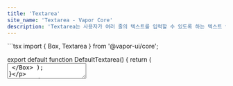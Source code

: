 ```yaml
---
title: 'Textarea'
site_name: 'Textarea - Vapor Core'
description: 'Textarea는 사용자가 여러 줄의 텍스트를 입력할 수 있도록 하는 텍스트 입력 필드를 제공합니다.'
---
```


<Demo name="default-textarea">
```tsx
import { Box, Textarea } from '@vapor-ui/core';

export default function DefaultTextarea() {
    return (
        <Box display="flex" alignItems="center" justifyContent="center" width="100%">
            <Textarea placeholder="여러 줄 텍스트를 입력하세요..." />
        </Box>
    );
}
```
</Demo>

## Property

---

### Size

Textarea 크기는 sm, md, lg, xl 로 제공합니다.

<Demo name="textarea-size">
```tsx
import { Textarea } from '@vapor-ui/core';

export default function TextareaSize() {
    return (
        <div className="space-y-4">
            <Textarea size="sm" placeholder="Small size" />
            <Textarea size="md" placeholder="Medium size" />
            <Textarea size="lg" placeholder="Large size" />
            <Textarea size="xl" placeholder="Extra large size" />
        </div>
    );
}
```

</Demo>

### Auto Resize

텍스트 내용에 따라 자동으로 높이가 조절되는 기능을 제공합니다.

<Demo name="textarea-auto-resize">
```tsx
import { Box, Textarea } from '@vapor-ui/core';

export default function TextareaAutoResize() {
    return (
        <Box display="flex" alignItems="center" justifyContent="center" width="100%">
            <Textarea
                autoResize
                placeholder="텍스트를 입력하면 자동으로 높이가 조절됩니다..."
            />
        </Box>
    );
}
```
</Demo>

### States

Textarea의 다양한 상태를 보여줍니다.

<Demo name="textarea-states">
```tsx
import { Grid, Textarea } from '@vapor-ui/core';

export default function TextareaStates() {
    return (
        <Grid.Root templateColumns="1" gap="$100">
            <Grid.Item>
                <Textarea placeholder="Default state" />
            </Grid.Item>
            <Grid.Item>
                <Textarea disabled placeholder="Disabled state" />
            </Grid.Item>
            <Grid.Item>
                <Textarea invalid placeholder="Invalid state" />
            </Grid.Item>
            <Grid.Item>
                <Textarea readOnly defaultValue="Read only content" />
            </Grid.Item>
        </Grid.Root>
    );
}
```

</Demo>

## Examples

---

### maxLength

Textarea에 `maxLength` 속성을 추가하여 입력 가능한 최대 문자 수를 제한하는 기능을 제공합니다.

<Demo name="textarea-character-count">
```tsx
import { Box, Textarea } from '@vapor-ui/core';

export default function TextareaCharacterCount() {
    return (
        <Box display="flex" alignItems="center" justifyContent="center">
            <Textarea placeholder="Type your message..." maxLength={100} />
        </Box>
    );
}
```
</Demo>

## Props Table

---

### Textarea

간단한 단일 컴포넌트로 사용할 수 있는 Textarea입니다.

<ComponentPropsTable file="textarea" section="props" />
